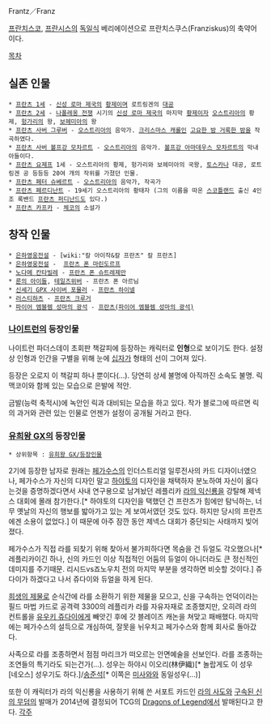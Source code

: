 Frantz／Franz

[[프란치스코]], [[프란시스]]의 [[독일]]식 베리에이션으로 프란치스쿠스(Franziskus)의 축약어이다.

[[목차]]

== 실존 인물 ==
 * [[프란츠 1세]] - [[신성 로마 제국]]의 [[황제]]이며 로트링겐의 [[대공]]
 * [[프란츠 2세]] - [[나폴레옹 전쟁]] 시기의 [[신성 로마 제국]]의 마지막 [[황제]]이자 [[오스트리아]]의 황제, [[헝가리]]의 왕, [[보헤미아]]의 왕 
 * [[프란츠 사버 그루버]] - [[오스트리아]]의 음악가. [[크리스마스 캐롤]]인 [[고요한 밤 거룩한 밤]]을 작곡하였다.
 * [[프란츠 사버 볼프강 모차르트]] - [[오스트리아]]의 음악가. [[볼프강 아마데우스 모차르트]]의 막내아들이다.
 * [[프란츠 요제프]] 1세 - 오스트리아의 황제, 헝가리와 보헤미아의 국왕, [[토스카나]] 대공, 로트링겐 공 등등등 20여 개의 작위를 가졌던 인물.  
 * [[프란츠 페터 슈베르트]] - [[오스트리아]]의 음악가, 작곡가
 * [[프란츠 페르디난트]] - 19세기 오스트리아의 황태자 (그의 이름을 따온 [[스코틀랜드]] 출신 4인조 록밴드 [[프란츠 퍼디난드]]도 있다.)
 * [[프란츠 카프카]] - [[체코]]의 소설가
== 창작 인물 ==
 * [[은하영웅전설]] - [wiki:"칼 아이작&칼 프란츠" 칼 프란츠]
 * [[은하영웅전설]] -  [[프란츠 폰 마린도르프]] 
 * [[노다메 칸타빌레]] - [[프란츠 폰 슈트레제만]] 
 * [[룬의 아이들]], [[테일즈위버]] - 프란츠 폰 아르님 
 * [[신세기 GPX 사이버 포뮬러]] - [[프란츠 하이넬]] 
 * [[러스티하츠]] - [[프란츠 크루거]]
 * [[파이어 엠블렘 성마의 광석]] - [[프란츠(파이어 엠블렘 성마의 광석)]]

=== [[나이트런]]의 등장인물 ===
나이트런 파더스데이 초회판 책갈피에 등장하는 캐릭터로 '''인형'''으로 보이기도 한다. 설정상 인형과 인간을 구별을 위해 눈에 [[십자가]] 형태의 선이 그어져 있다.

등장은 오로지 이 책갈피 하나 뿐이다(…). 당연히 상세 불명에 아직까진 소속도 불명. 릭 맥코이와 함께 있는 모습으로 은발에 적안.

금발(능력 축적시)에 녹안인 릭과 대비되는 모습을 하고 있다. 작가 블로그에 따르면 릭의 과거와 관련 있는 인물로 언젠가 설정이 공개될 거라고 한다.

=== [[유희왕 GX]]의 등장인물 ===
 * 상위항목 : [[유희왕 GX/등장인물]]

2기에 등장한 남자로 원래는 [[페가수스]]의 인더스트리얼 일루전사의 카드 디자이너였으나, 페가수스가 자신의 디자인 말고 [[하야토]]의 디자인을 채택하자 분노하여 자신이 옳다는것을 증명하겠다면서 사내 연구용으로 남겨놨던 레플리카 [[라의 익신룡]]을 강탈해 제넥스 대회에 몰래 참가한다.[* 하야토의 디자인을 택했던 건 프란츠가 힘에만 탐닉하는, 너무 옛날의 자신의 행보를 밟아가고 있는 게 보여서였던 것도 있다. 하지만 당시의 프란츠에겐 소용이 없었다.] 이 때문에 아주 잠깐 동안 제넥스 대회가 중단되는 사태까지 빚어졌다.

페가수스가 직접 라를 되찾기 위해 찾아서 불가피하다면 목숨을 건 듀얼도 각오했으나[* 레플리카이긴 하나, 신의 카드인 이상 직접적인 어둠의 듀얼이 아니더라도 큰 정신적인 데미지를 주기때문. 리시드vs죠노우치 전의 마지막 부분을 생각하면 비슷할 것이다.] 쥬다이가 하겠다고 나서 쥬다이와 듀얼을 하게 된다.

[[희생의 제물]]로 순식간에 라를 소환하기 위한 제물을 모으고, 신을 구속하는 언덕이라는 필드 마법 카드로 공격력 3300의 레플리카 라를 자유자재로 조종했지만, 오히려 라의 컨트롤을 [[유우키 쥬다이]]에게 빼앗긴 후에 갓 블레이즈 캐논을 쳐맞고 패배했다. 마지막에는 페가수스의 설득으로 개심하여, 잘못을 뉘우치고 페가수스와 함께 회사로 돌아갔다.

사족으로 라를 조종하면서 점점 마리크가 떠오르는 안면예술을 선보인다. 라를 조종하는 조연들의 특기라도 되는건가(…). 성우는 하야시 이오리(林伊織)[* 놀랍게도 이 성우 [네오스] 성우기도 하다.]/[[송준석]][* 이쪽은 [[미사와 다이치|미사와]]와 동일성우(...)]

또한 이 캐릭터가 라의 익신룡을 사용하기 위해 쓴 서포트 카드인 [[라의 사도]]와 [[구속된 신의 무덤]]의 발매가 2014년에 결정되어 TCG의 [[Dragons of Legend]]에서 발매된다고 한다. 
[[각주]]
